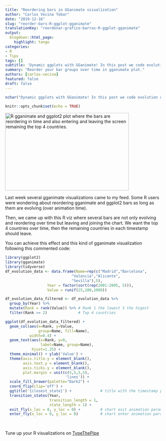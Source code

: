 ```yaml
---
title: "Reordering bars in GGanimate visualization"
author: "Carlos Vecina Tebar"
date: "2019-12-16"
slug: "reorder-bars-R-ggplot-gganimate"
translationKey: "reordenar-grafico-barras-R-ggplot-gganimate"
output:
  blogdown::html_page:
    highlight: tango
categories:
- R
- Tips
tags: []
subtitle: 'Dynamic ggplots with GGanimate! In this post we code evolution of a barplot over time and reordering its bar. ¡Click on and discover it!'
summary: "Reorder your bar groups over time in gganimate plot."
authors: [carlos-vecina]
featured: false
draft: false
---
```

```r
nchar("Dynamic ggplots with GGanimate! In this post we code evolution of a barplot over time and reordering its bar. ¡Click on and discover it!")
```

```r
knitr::opts_chunk$set(echo = TRUE)
```

<img src="/en/vizs-and-tips/gganimate_reorder_bars/featured.gif" height="250px" width="400px" alt="R gganimate and ggplot2 plot where the bars are reordering in time and also entering and leaving the screen remaining the top 4 countries." />

Last week several gganimate visualizations came to my feed. Some R users were wondering about reordering gganimate and ggplot2 bars as long as them are evolving (over animation time).

Then, we came up with this R viz where several bars are not only evolving and reordering over time but leaving and joining the chart. We want the top 4 countries over time, then the remaining countries in each timestamp should leave.

You can achieve this effect and this kind of gganimate visualization following this commented code:

```r
library(ggplot2)
library(gganimate)
library(tidyverse)
df_evolution_data <- data.frame(Name=rep(c("Madrid","Barcelona",
                              "Valencia","Alicante",
                              "Sevilla"),5),
                   Year = factor(sort(rep(2001:2005, 5))),
                   Value = runif(25,100,1000))

df_evolution_data_filtered <- df_evolution_data %>%
  group_by(Year) %>%
  mutate(Rank = rank(Value)) %>% # Rank 1 the lowest 5 the higest
  filter(Rank >= 2)              # Top 4 countries
```

```r
ggplot(df_evolution_data_filtered) +
  geom_col(aes(x=Rank, y=Value,
               group=Name, fill=Name),
           width=0.4) +
  geom_text(aes(x=Rank, y=0,
                label=Name, group=Name),
            hjust=1.25) +
  theme_minimal() + ylab('Value') +
  theme(axis.title.y = element_blank(),
        axis.text.y = element_blank(),
        axis.ticks.y = element_blank(),
        plot.margin = unit(c(5,5,5,5),
                           'lines')) +
  scale_fill_brewer(palette="Dark2") +
  coord_flip(clip='off') + 
  ggtitle('{closest_state}') +             # title with the timestamp period
  transition_states(Year,
                    transition_length = 1,
                    state_length = 1) +
  exit_fly(x_loc = 0, y_loc = 0) +         # chart exit animation params
  enter_fly(x_loc = 0, y_loc = 0)          # chart enter animation params
```

<br>

Tune up your R visualizations on [TypeThePipe](https://typethepipe.com)

<br>
